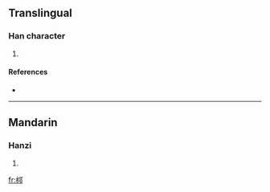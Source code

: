 ==Translingual==

===Han character===
{{Han char|rn=75|rad=木|as=06|sn=10|four=4792<sub>7</sub>|canj=木一弓中 (DMNL)}}

# {{defn|Han|sort=木06}}

====References====
* {{Han ref|kx=0525.160|dkj=14769|dj=0914.110|hdz=21177.020|uh=684F|ud=26703|bh=D1E0|bd=53728}}

----

==Mandarin==

===Hanzi===
{{cmn-hanzi|pin=[[jú]] ([[ju2]]), [[qióng]] ([[qiong2]]), [[xié]] ([[xie2]])|wg=chü<sup>2</sup>, ch'iung<sup>2</sup>, hsieh<sup>2</sup>}}

# {{defn|Mandarin|sort=木06}}

[[fr:桏]]